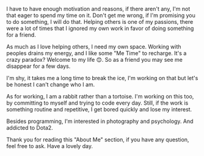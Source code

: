 I have to have enough motivation and reasons, if there aren't any, I'm not that eager to spend my time on it. Don't get me wrong, if I'm promising you to do something, I will do that. Helping others is one of my passions, there were a lot of times that I ignored my own work in favor of doing something for a friend.  

As much as I love helping others, I need my own space. Working with peoples drains my energy, and I like some "Me Time" to recharge. It's a crazy paradox? Welcome to my life 😊. So as a friend you may see me disappear for a few days.  

I'm shy, it takes me a long time to break the ice, I'm working on that but let's be honest I can't change who I am.  

As for working, I am a rabbit rather than a tortoise. I'm working on this too, by committing to myself and trying to code every day. Still, if the work is something routine and repetitive, I get bored quickly and lose my interest.  

Besides programming, I'm interested in photography and psychology. And addicted to Dota2.  

Thank you for reading this "About Me" section, if you have any question, feel free to ask. Have a lovely day.